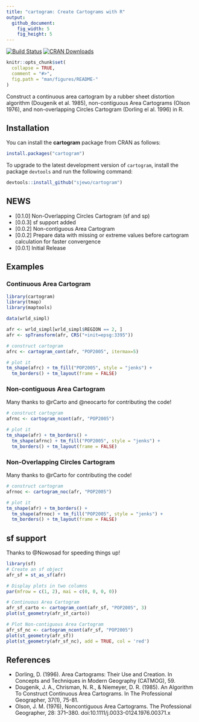 ```yaml
---
title: "cartogram: Create Cartograms with R"
output:
  github_document:
    fig_width: 5
    fig_height: 5
---
```


[![Build Status](https://travis-ci.org/sjewo/cartogram.svg?branch=master)](https://travis-ci.org/sjewo/cartogram)
[![CRAN Downloads](http://cranlogs.r-pkg.org/badges/cartogram)](https://cran.r-project.org/package=cartogram)

```r
knitr::opts_chunk$set(
  collapse = TRUE,
  comment = "#>",
  fig.path = "man/figures/README-"
)
```

Construct a continuous area cartogram by a rubber sheet distortion algorithm (Dougenik et al. 1985), non-contiguous Area Cartograms (Olson 1976), and non-overlapping Circles Cartogram (Dorling el al. 1996) in R.

## Installation

You can install the **cartogram** package from CRAN as follows:

```r
install.packages("cartogram")
```

To upgrade to the latest development version of `cartogram`, install the package `devtools` and run the following command:

```r
devtools::install_github("sjewo/cartogram")
```

## NEWS

* [0.1.0] Non-Overlapping Circles Cartogram (sf and sp)
* [0.0.3] sf support added
* [0.0.2] Non-contiguous Area Cartogram
* [0.0.2] Prepare data with missing or extreme values before cartogram calculation for faster convergence
* [0.0.1] Initial Release

## Examples

### Continuous Area Cartogram

```r
library(cartogram)
library(tmap)
library(maptools)

data(wrld_simpl)

afr <- wrld_simpl[wrld_simpl$REGION == 2, ]
afr <- spTransform(afr, CRS("+init=epsg:3395"))

# construct cartogram
afrc <- cartogram_cont(afr, "POP2005", itermax=5)

# plot it
tm_shape(afrc) + tm_fill("POP2005", style = "jenks") +
  tm_borders() + tm_layout(frame = FALSE)
```

### Non-contiguous Area Cartogram

Many thanks to @rCarto and @neocarto for contributing the code!

```r
# construct cartogram
afrnc <- cartogram_ncont(afr, "POP2005")

# plot it
tm_shape(afr) + tm_borders() +
  tm_shape(afrnc) + tm_fill("POP2005", style = "jenks") +
  tm_borders() + tm_layout(frame = FALSE)
```

### Non-Overlapping Circles Cartogram

Many thanks to @rCarto for contributing the code!

```r
# construct cartogram
afrnoc <- cartogram_noc(afr, "POP2005")

# plot it
tm_shape(afr) + tm_borders() +
  tm_shape(afrnoc) + tm_fill("POP2005", style = "jenks") +
  tm_borders() + tm_layout(frame = FALSE)
```

## sf support

Thanks to @Nowosad for speeding things up!

```r
library(sf)
# Create an sf object
afr_sf = st_as_sf(afr)

# Display plots in two columns
par(mfrow = c(1, 2), mai = c(0, 0, 0, 0))

# Continuous Area Cartogram
afr_sf_carto <- cartogram_cont(afr_sf, "POP2005", 3)
plot(st_geometry(afr_sf_carto))

# Plot Non-contiguous Area Cartogram
afr_sf_nc <- cartogram_ncont(afr_sf, "POP2005")
plot(st_geometry(afr_sf))
plot(st_geometry(afr_sf_nc), add = TRUE, col = 'red')
```

## References

* Dorling, D. (1996). Area Cartograms: Their Use and Creation. In Concepts and Techniques in Modern Geography (CATMOG), 59.
* Dougenik, J. A., Chrisman, N. R., & Niemeyer, D. R. (1985). An Algorithm To Construct Continuous Area Cartograms. In The Professional Geographer, 37(1), 75-81.
* Olson, J. M. (1976), Noncontiguous Area Cartograms. The Professional Geographer, 28: 371–380. doi:10.1111/j.0033-0124.1976.00371.x
